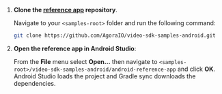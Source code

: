 <PlatformWrapper platform="android">

1. **Clone the [<Vpd  k="SDK" /> reference app](https://github.com/AgoraIO/video-sdk-samples-android) repository**.

    Navigate to your `<samples-root>` folder and run the following command:

    ```bash
    git clone https://github.com/AgoraIO/video-sdk-samples-android.git
    ```

1. **Open the reference app in Android Studio**:

    From the **File** menu select **Open...** then navigate to `<samples-root>/video-sdk-samples-android/android-reference-app` and click **OK**. Android Studio loads the project and Gradle sync downloads the dependencies.


</PlatformWrapper>
